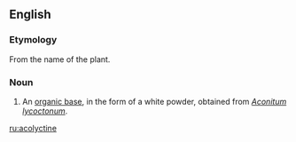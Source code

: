 ==English==

===Etymology===
From the name of the plant.

===Noun===
{{en-noun|-}}

# {{organic compound}} An [[organic base]], in the form of a white powder, obtained from ''[[Aconitum lycoctonum]]''.

[[ru:acolyctine]]